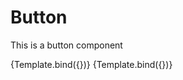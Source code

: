 

<Meta title="Example/Button" component={Button} />

# Button

This is a button component


<Canvas>
  <Story
    name="Primary"
    args={{
      primary: true,
      label: "Button",
    }}
  >
    {Template.bind({})}
  </Story>
</Canvas>

<Canvas>
  <Story
    name="Secondary"
    args={{
      label: "Secondary",
    }}
  >
    {Template.bind({})}
  </Story>
</Canvas>
